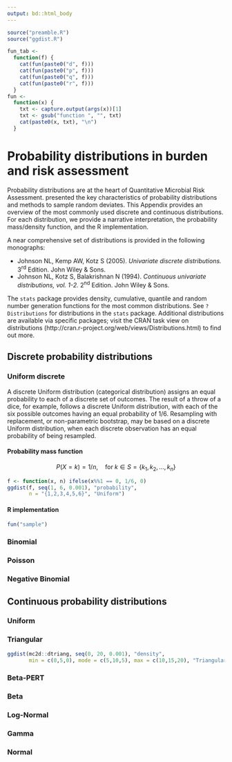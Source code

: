 ```yaml
---
output: bd::html_body
---
```


```r
source("preamble.R")
source("ggdist.R")
```

```r
fun_tab <-
  function(f) {
    cat(fun(paste0("d", f)))
    cat(fun(paste0("p", f)))
    cat(fun(paste0("q", f)))
    cat(fun(paste0("r", f)))
  }
fun <-
  function(x) {
    txt <- capture.output(args(x))[1]
    txt <- gsub("function ", "", txt)
    cat(paste0(x, txt), "\n")
  }
```


# Probability distributions in burden and risk assessment {#dist}

Probability distributions are at the heart of Quantitative Microbial Risk Assessment. \ch{distributions} presented the key characteristics of probability distributions and methods to sample random deviates. This Appendix provides an overview of the most commonly used discrete and continuous distributions. For each distribution, we provide a narrative interpretation, the probability mass/density function, and the R implementation.

A near comprehensive set of distributions is provided in the following monographs:

  * Johnson NL, Kemp AW, Kotz S (2005). _Univariate discrete distributions._ 3^rd^ Edition. John Wiley & Sons.
  * Johnson NL, Kotz S, Balakrishnan N (1994). _Continuous univariate distributions, vol. 1-2._ 2^nd^ Edition. John Wiley & Sons.

The `stats` package provides density, cumulative, quantile and random number generation functions for the most common distributions. See `?Distributions` for distributions in the `stats` package. Additional distributions are available via specific packages; visit the CRAN task view on distributions (http://cran.r-project.org/web/views/Distributions.html) to find out more.

## Discrete probability distributions {#dist-discrete}

### Uniform discrete

A discrete Uniform distribution (categorical distribution) assigns an equal probability to each of a discrete set of outcomes. The result of a throw of a dice, for example, follows a discrete Uniform distribution, with each of the six possible outcomes having an equal probability of $1/6$. Resampling with replacement, or non-parametric bootstrap, may be based on a discrete Uniform distribution, when each discrete observation has an equal probability of being resampled.

#### Probability mass function

$$P(X=k) = 1/n, \quad \textrm{for} \; k \in S = \{ k_1, k_2, \dots, k_n \}$$

```r
f <- function(x, n) ifelse(x%%1 == 0, 1/6, 0)
ggdist(f, seq(1, 6, 0.001), "probability",
       n = "{1,2,3,4,5,6}", "Uniform")
```

#### R implementation
```r
fun("sample")
```

### Binomial
### Poisson
### Negative Binomial

## Continuous probability distributions {#dist-continuous}

### Uniform

### Triangular

```r
ggdist(mc2d::dtriang, seq(0, 20, 0.001), "density",
       min = c(0,5,0), mode = c(5,10,5), max = c(10,15,20), "Triangular")
```

### Beta-PERT
### Beta
### Log-Normal
### Gamma
### Normal